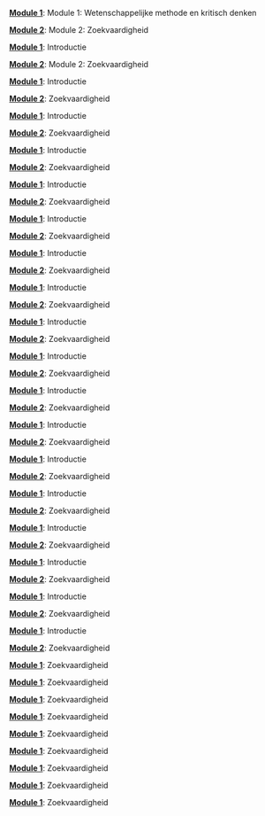 
 [**Module 1**](project5.qmd#module-1-wetenschappelijke-methode-en-kritisch-denken): Module 1: Wetenschappelijke methode en kritisch denken\Pageref{module-1-wetenschappelijke-methode-en-kritisch-denken}

 [**Module 2**](project5.qmd#module-2-zoekvaardigheid): Module 2: Zoekvaardigheid\Pageref{module-2-zoekvaardigheid}

 [**Module 1**](project5.qmd#introductie): Introductie\Pageref{introductie}

 [**Module 2**](project5.qmd#module-2-zoekvaardigheid): Module 2: Zoekvaardigheid\Pageref{module-2-zoekvaardigheid}

 [**Module 1**](project5.qmd#introductie): Introductie\Pageref{introductie}

 [**Module 2**](project5.qmd#zoekvaardigheid): Zoekvaardigheid\Pageref{zoekvaardigheid}

 [**Module 1**](project5.qmd#introductie): Introductie\Pageref{introductie}

 [**Module 2**](project5.qmd#zoekvaardigheid): Zoekvaardigheid\Pageref{zoekvaardigheid}

 [**Module 1**](project5.qmd#introductie): Introductie\Pageref{introductie}

 [**Module 2**](project5.qmd#zoekvaardigheid): Zoekvaardigheid\Pageref{zoekvaardigheid}

 [**Module 1**](project5.qmd#introductie): Introductie\Pageref{introductie}

 [**Module 2**](project5.qmd#zoekvaardigheid): Zoekvaardigheid\Pageref{zoekvaardigheid}

 [**Module 1**](project5.qmd#introductie): Introductie\Pageref{introductie}

 [**Module 2**](project5.qmd#zoekvaardigheid): Zoekvaardigheid\Pageref{zoekvaardigheid}

 [**Module 1**](project5.qmd#introductie): Introductie\Pageref{introductie}

 [**Module 2**](project5.qmd#zoekvaardigheid): Zoekvaardigheid\Pageref{zoekvaardigheid}

 [**Module 1**](project5.qmd#introductie): Introductie\Pageref{introductie}

 [**Module 2**](project5.qmd#zoekvaardigheid): Zoekvaardigheid\Pageref{zoekvaardigheid}

 [**Module 1**](project5.qmd#introductie): Introductie\Pageref{introductie}

 [**Module 2**](project5.qmd#zoekvaardigheid): Zoekvaardigheid\Pageref{zoekvaardigheid}

 [**Module 1**](project5.qmd#introductie): Introductie\Pageref{introductie}

 [**Module 2**](project5.qmd#zoekvaardigheid): Zoekvaardigheid\Pageref{zoekvaardigheid}

 [**Module 1**](project5.qmd#introductie): Introductie\Pageref{introductie}

 [**Module 2**](project5.qmd#zoekvaardigheid): Zoekvaardigheid\Pageref{zoekvaardigheid}

 [**Module 1**](project5.qmd#introductie): Introductie\Pageref{introductie}

 [**Module 2**](project5.qmd#zoekvaardigheid): Zoekvaardigheid\Pageref{zoekvaardigheid}

 [**Module 1**](project5.qmd#introductie): Introductie\Pageref{introductie}

 [**Module 2**](project5.qmd#zoekvaardigheid): Zoekvaardigheid\Pageref{zoekvaardigheid}

 [**Module 1**](project5.qmd#introductie): Introductie\Pageref{introductie}

 [**Module 2**](project5.qmd#zoekvaardigheid): Zoekvaardigheid\Pageref{zoekvaardigheid}

 [**Module 1**](project5.qmd#introductie): Introductie\Pageref{introductie}

 [**Module 2**](project5.qmd#zoekvaardigheid): Zoekvaardigheid\Pageref{zoekvaardigheid}

 [**Module 1**](project5.qmd#introductie): Introductie\Pageref{introductie}

 [**Module 2**](project5.qmd#zoekvaardigheid): Zoekvaardigheid\Pageref{zoekvaardigheid}

 [**Module 1**](project5.qmd#introductie): Introductie\Pageref{introductie}

 [**Module 2**](project5.qmd#zoekvaardigheid): Zoekvaardigheid\Pageref{zoekvaardigheid}

 [**Module 1**](project5.qmd#introductie): Introductie\Pageref{introductie}

 [**Module 2**](project5.qmd#zoekvaardigheid): Zoekvaardigheid\Pageref{zoekvaardigheid}

 [**Module 1**](project5.qmd#zoekvaardigheid): Zoekvaardigheid\Pageref{zoekvaardigheid}

 [**Module 1**](project5.qmd#zoekvaardigheid): Zoekvaardigheid\Pageref{zoekvaardigheid}

 [**Module 1**](project5.qmd#zoekvaardigheid): Zoekvaardigheid\Pageref{zoekvaardigheid}

 [**Module 1**](project5.qmd#zoekvaardigheid): Zoekvaardigheid\Pageref{zoekvaardigheid}

 [**Module 1**](project5.qmd#zoekvaardigheid): Zoekvaardigheid\Pageref{zoekvaardigheid}

 [**Module 1**](project5.qmd#zoekvaardigheid): Zoekvaardigheid\Pageref{zoekvaardigheid}

 [**Module 1**](project5.qmd#zoekvaardigheid): Zoekvaardigheid\Pageref{zoekvaardigheid}

 [**Module 1**](project5.qmd#zoekvaardigheid): Zoekvaardigheid\Pageref{zoekvaardigheid}

 [**Module 1**](project5.qmd#zoekvaardigheid): Zoekvaardigheid\Pageref{zoekvaardigheid}

